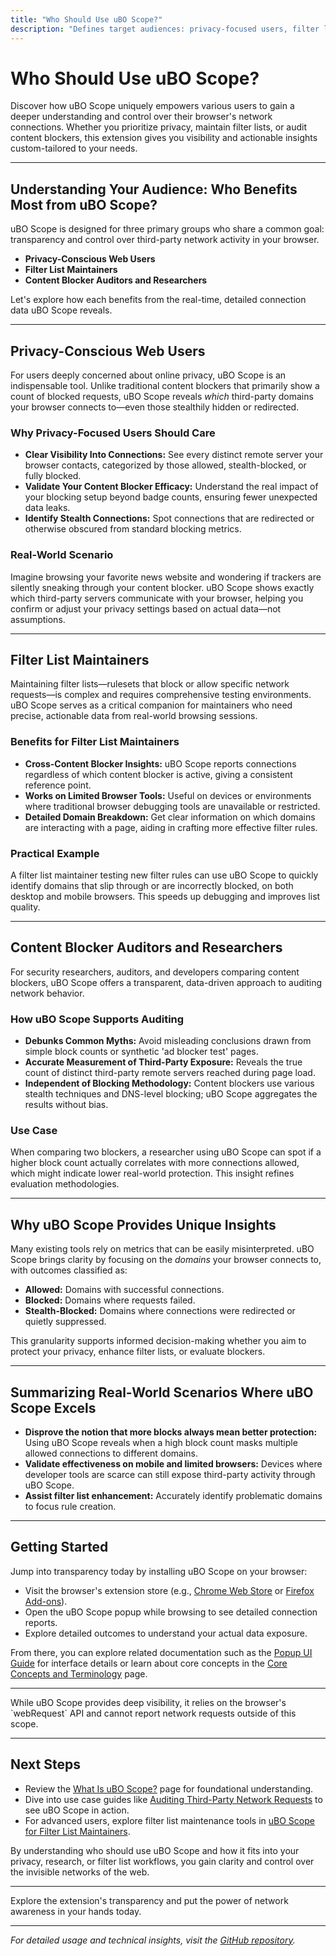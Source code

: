 ```yaml
---
title: "Who Should Use uBO Scope?"
description: "Defines target audiences: privacy-focused users, filter list maintainers, and those auditing content blockers. Summarizes real-world scenarios where uBO Scope provides unique insights, such as debunking misleading block counts or validating blocker efficacy on devices with limited browser tools."
---
```


# Who Should Use uBO Scope?

Discover how uBO Scope uniquely empowers various users to gain a deeper understanding and control over their browser's network connections. Whether you prioritize privacy, maintain filter lists, or audit content blockers, this extension gives you visibility and actionable insights custom-tailored to your needs.

---

## Understanding Your Audience: Who Benefits Most from uBO Scope?

uBO Scope is designed for three primary groups who share a common goal: transparency and control over third-party network activity in your browser.

- **Privacy-Conscious Web Users**
- **Filter List Maintainers**
- **Content Blocker Auditors and Researchers**

Let's explore how each benefits from the real-time, detailed connection data uBO Scope reveals.

---

## Privacy-Conscious Web Users

For users deeply concerned about online privacy, uBO Scope is an indispensable tool. Unlike traditional content blockers that primarily show a count of blocked requests, uBO Scope reveals _which_ third-party domains your browser connects to—even those stealthily hidden or redirected.

### Why Privacy-Focused Users Should Care

- **Clear Visibility Into Connections:** See every distinct remote server your browser contacts, categorized by those allowed, stealth-blocked, or fully blocked.
- **Validate Your Content Blocker Efficacy:** Understand the real impact of your blocking setup beyond badge counts, ensuring fewer unexpected data leaks.
- **Identify Stealth Connections:** Spot connections that are redirected or otherwise obscured from standard blocking metrics.

### Real-World Scenario

Imagine browsing your favorite news website and wondering if trackers are silently sneaking through your content blocker. uBO Scope shows exactly which third-party servers communicate with your browser, helping you confirm or adjust your privacy settings based on actual data—not assumptions.

---

## Filter List Maintainers

Maintaining filter lists—rulesets that block or allow specific network requests—is complex and requires comprehensive testing environments. uBO Scope serves as a critical companion for maintainers who need precise, actionable data from real-world browsing sessions.

### Benefits for Filter List Maintainers

- **Cross-Content Blocker Insights:** uBO Scope reports connections regardless of which content blocker is active, giving a consistent reference point.
- **Works on Limited Browser Tools:** Useful on devices or environments where traditional browser debugging tools are unavailable or restricted.
- **Detailed Domain Breakdown:** Get clear information on which domains are interacting with a page, aiding in crafting more effective filter rules.

### Practical Example

A filter list maintainer testing new filter rules can use uBO Scope to quickly identify domains that slip through or are incorrectly blocked, on both desktop and mobile browsers. This speeds up debugging and improves list quality.

---

## Content Blocker Auditors and Researchers

For security researchers, auditors, and developers comparing content blockers, uBO Scope offers a transparent, data-driven approach to auditing network behavior.

### How uBO Scope Supports Auditing

- **Debunks Common Myths:** Avoid misleading conclusions drawn from simple block counts or synthetic 'ad blocker test' pages.
- **Accurate Measurement of Third-Party Exposure:** Reveals the true count of distinct third-party remote servers reached during page load.
- **Independent of Blocking Methodology:** Content blockers use various stealth techniques and DNS-level blocking; uBO Scope aggregates the results without bias.

### Use Case

When comparing two blockers, a researcher using uBO Scope can spot if a higher block count actually correlates with more connections allowed, which might indicate lower real-world protection. This insight refines evaluation methodologies.

---

## Why uBO Scope Provides Unique Insights

Many existing tools rely on metrics that can be easily misinterpreted. uBO Scope brings clarity by focusing on the _domains_ your browser connects to, with outcomes classified as:

- **Allowed:** Domains with successful connections.
- **Blocked:** Domains where requests failed.
- **Stealth-Blocked:** Domains where connections were redirected or quietly suppressed.

This granularity supports informed decision-making whether you aim to protect your privacy, enhance filter lists, or evaluate blockers.

---

## Summarizing Real-World Scenarios Where uBO Scope Excels

- **Disprove the notion that more blocks always mean better protection:** Using uBO Scope reveals when a high block count masks multiple allowed connections to different domains.
- **Validate effectiveness on mobile and limited browsers:** Devices where developer tools are scarce can still expose third-party activity through uBO Scope.
- **Assist filter list enhancement:** Accurately identify problematic domains to focus rule creation.

---

## Getting Started

Jump into transparency today by installing uBO Scope on your browser:

- Visit the browser's extension store (e.g., [Chrome Web Store](https://chromewebstore.google.com/detail/ubo-scope/bbdpgcaljkaaigfcomhidmneffjjjfgp) or [Firefox Add-ons](https://addons.mozilla.org/firefox/addon/ubo-scope/)).
- Open the uBO Scope popup while browsing to see detailed connection reports.
- Explore detailed outcomes to understand your actual data exposure.

From there, you can explore related documentation such as the [Popup UI Guide](/guides/getting-started/understanding-the-popup) for interface details or learn about core concepts in the [Core Concepts and Terminology](/overview/introduction-core-concepts/core-concepts-and-terminology) page.

---

<Note>
While uBO Scope provides deep visibility, it relies on the browser's `webRequest` API and cannot report network requests outside of this scope.
</Note>

---

## Next Steps

- Review the [What Is uBO Scope?](/overview/introduction-core-concepts/what-is-ubo-scope) page for foundational understanding.
- Dive into use case guides like [Auditing Third-Party Network Requests](/guides/core-workflows/audit-third-party-requests) to see uBO Scope in action.
- For advanced users, explore filter list maintenance tools in [uBO Scope for Filter List Maintainers](/guides/advanced-tips/tools-for-filter-maintainers).

By understanding who should use uBO Scope and how it fits into your privacy, research, or filter list workflows, you gain clarity and control over the invisible networks of the web.

---

Explore the extension's transparency and put the power of network awareness in your hands today.

---

*For detailed usage and technical insights, visit the [GitHub repository](https://github.com/gorhill/uBO-Scope).*